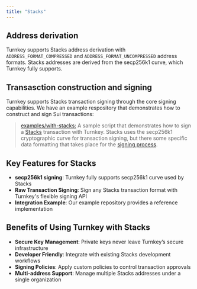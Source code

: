 ```yaml
---
title: "Stacks"
---
```


## Address derivation

Turnkey supports Stacks address derivation with `ADDRESS_FORMAT_COMPRESSED` and `ADDRESS_FORMAT_UNCOMPRESSED` address formats. Stacks addresses are derived from the secp256k1 curve, which Turnkey fully supports.

## Transasction construction and signing

Turnkey supports Stacks transaction signing through the core signing capabilities. We have an example respository that demonstrates how to construct and sign Sui transactions:

> [examples/with-stacks:](https://github.com/tkhq/sdk/tree/main/examples/with-stacks) A sample script that demonstrates how to sign a [Stacks](https://docs.hiro.so/stacks/stacks.js) transaction with Turnkey. Stacks uses the secp256k1 cryptographic curve for transaction signing, but there some specific data formatting that takes place for the [signing process](https://github.com/stacksgov/sips/blob/main/sips/sip-005/sip-005-blocks-and-transactions.md#transaction-signing-and-verifying).

## Key Features for Stacks

- **secp256k1 signing**: Turnkey fully supports secp256k1 curve used by Stacks
- **Raw Transaction Signing**: Sign any Stacks transaction format with Turnkey's flexible signing API
- **Integration Example**: Our example repository provides a reference implementation

## Benefits of Using Turnkey with Stacks

- **Secure Key Management**: Private keys never leave Turnkey’s secure infrastructure
- **Developer Friendly**: Integrate with existing Stacks development workflows
- **Signing Policies**: Apply custom policies to control transaction approvals
- **Multi-address Support**: Manage multiple Stacks addresses under a single organization